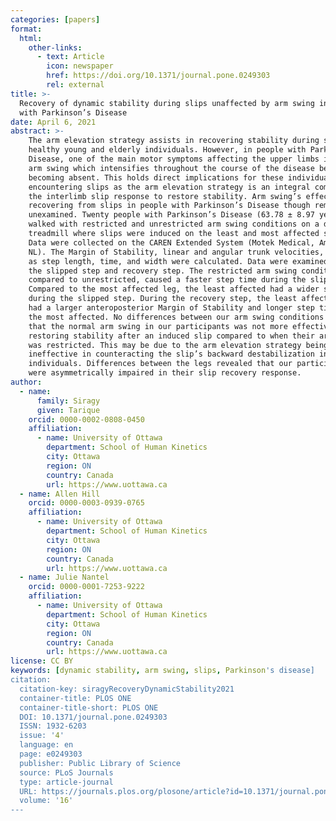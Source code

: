 ```yaml
---
categories: [papers]
format:
  html:
    other-links:
      - text: Article
        icon: newspaper
        href: https://doi.org/10.1371/journal.pone.0249303
        rel: external
title: >-
  Recovery of dynamic stability during slips unaffected by arm swing in people
  with Parkinson’s Disease
date: April 6, 2021
abstract: >-
    The arm elevation strategy assists in recovering stability during slips in
    healthy young and elderly individuals. However, in people with Parkinson’s
    Disease, one of the main motor symptoms affecting the upper limbs is reduced
    arm swing which intensifies throughout the course of the disease before
    becoming absent. This holds direct implications for these individuals when
    encountering slips as the arm elevation strategy is an integral component in
    the interlimb slip response to restore stability. Arm swing’s effect in
    recovering from slips in people with Parkinson’s Disease though remains
    unexamined. Twenty people with Parkinson’s Disease (63.78 ± 8.97 years)
    walked with restricted and unrestricted arm swing conditions on a dual-belt
    treadmill where slips were induced on the least and most affected sides.
    Data were collected on the CAREN Extended System (Motek Medical, Amsterdam,
    NL). The Margin of Stability, linear and angular trunk velocities, as well
    as step length, time, and width were calculated. Data were examined during
    the slipped step and recovery step. The restricted arm swing condition,
    compared to unrestricted, caused a faster step time during the slipped step.
    Compared to the most affected leg, the least affected had a wider step width
    during the slipped step. During the recovery step, the least affected leg
    had a larger anteroposterior Margin of Stability and longer step time than
    the most affected. No differences between our arm swing conditions suggests
    that the normal arm swing in our participants was not more effective at
    restoring stability after an induced slip compared to when their arm motion
    was restricted. This may be due to the arm elevation strategy being
    ineffective in counteracting the slip’s backward destabilization in these
    individuals. Differences between the legs revealed that our participants
    were asymmetrically impaired in their slip recovery response.
author:
  - name:
      family: Siragy
      given: Tarique
    orcid: 0000-0002-0808-0450
    affiliation:
      - name: University of Ottawa
        department: School of Human Kinetics
        city: Ottawa
        region: ON
        country: Canada
        url: https://www.uottawa.ca
  - name: Allen Hill
    orcid: 0000-0003-0939-0765
    affiliation:
      - name: University of Ottawa
        department: School of Human Kinetics
        city: Ottawa
        region: ON
        country: Canada
        url: https://www.uottawa.ca
  - name: Julie Nantel
    orcid: 0000-0001-7253-9222
    affiliation:
      - name: University of Ottawa
        department: School of Human Kinetics
        city: Ottawa
        region: ON
        country: Canada
        url: https://www.uottawa.ca
license: CC BY
keywords: [dynamic stability, arm swing, slips, Parkinson's disease]
citation:
  citation-key: siragyRecoveryDynamicStability2021
  container-title: PLOS ONE
  container-title-short: PLOS ONE
  DOI: 10.1371/journal.pone.0249303
  ISSN: 1932-6203
  issue: '4'
  language: en
  page: e0249303
  publisher: Public Library of Science
  source: PLoS Journals
  type: article-journal
  URL: https://journals.plos.org/plosone/article?id=10.1371/journal.pone.0249303
  volume: '16'
---
```


